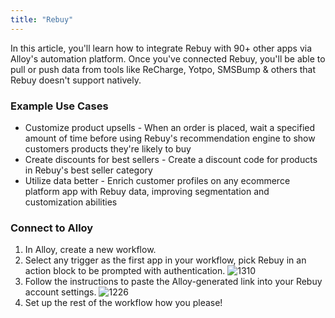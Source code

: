 ```yaml
---
title: "Rebuy"
---
```


In this article, you'll learn how to integrate Rebuy with 90+ other apps via Alloy's automation platform. Once you've connected Rebuy, you'll be able to pull or push data from tools like ReCharge, Yotpo, SMSBump & others that Rebuy doesn't support natively. 

### Example Use Cases

* Customize product upsells - When an order is placed, wait a specified amount of time before using Rebuy's recommendation engine to show customers products they're likely to buy
* Create discounts for best sellers - Create a discount code for products in Rebuy's best seller category
* Utilize data better - Enrich customer profiles on any ecommerce platform app with Rebuy data, improving segmentation and customization abilities

### Connect to Alloy

1. In Alloy, create a new workflow.
2. Select any trigger as the first app in your workflow, pick Rebuy in an action block to be prompted with authentication.
![1310](/images/d5a8435-r1.PNG "r1.PNG") 
1. Follow the instructions to paste the Alloy-generated link into your Rebuy account settings.
![1226](/images/31a797c-r2.PNG "r2.PNG") 
1. Set up the rest of the workflow how you please!